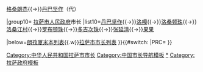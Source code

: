 {{Navbox 
|name=拉萨市市长
|title=[[拉萨市]][[拉萨市市长列表|市长]]
|above=[[拉萨市政府]]
|state= {{{state|collapsed}}}
|selected={{{1}}}
|groupstyle=text-align:left;

|group3={{nowrap begin}}附：[[File:People's Liberation Army Flag of the People's Republic of China.svg|25px]] [[中国人民解放军拉萨市军事管制委员会|拉萨市军事管制委员会]]主任{{nowrap end}}
|list3=[[邓少东]]

|group5={{Flagicon|PRC}} [[拉萨市人民政府]]市长
|list5=[[崔科·顿珠次仁]]

|group6={{Flagicon|PRC}} [[拉萨市人民委员会]]市长
|list6=[[格桑朗杰]]

|group7={{Flagicon|PRC}} [[拉萨市革命委员会]]主任
|list7=[[梁超]]{{→}}[[格桑朗杰]]{{→}}[[丹巴坚作]]（代）

|group10={{Flagicon|PRC}} [[拉萨市人民政府]]市长
|list10=[[丹巴坚作]]{{→}}[[洛嘎]]{{→}}[[洛桑顿珠]]{{→}}[[洛桑江村]]{{→}}[[罗布顿珠]]{{→}}[[多吉次珠]]{{→}}[[张延清]]{{→}}[[果果]]

|below=[[朗孜厦米本列表]]{{.w}}[[拉萨市市长列表]]
}}{{#switch:{{{1}}}
|PRC=[[Category:中华人民共和国拉萨市市长]]
}}<noinclude>   
[[Category:中国市长导航模板]]
[[Category:拉萨市市长|*]]
[[Category:拉萨政府模板]]
</noinclude>
